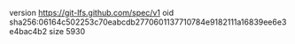 version https://git-lfs.github.com/spec/v1
oid sha256:06164c502253c70eabcdb2770601137710784e9182111a16839ee6e3e4bac4b2
size 5930
